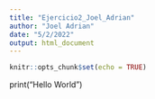 ---
title: "Ejercicio2_Joel_Adrian"
author: "Joel Adrian"
date: "5/2/2022"
output: html_document
---

```{r setup, include=FALSE}
knitr::opts_chunk$set(echo = TRUE)
```

print("Hello World")

